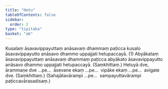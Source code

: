 ```yaml
---
title: "Hetu"
tableOfContents: false
sidebar:
  order: 2
type: "tipitaka"
basket: "ab"
---
```



<DynamicBreadcrumb />

<Division number="30">

<Paragraph number="1313">
Kusalaṃ āsavavippayuttaṃ anāsavaṃ dhammaṃ paṭicca kusalo āsavavippayutto anāsavo dhammo uppajjati hetupaccayā. (1)
</Paragraph>

<Paragraph number="1314">
Abyākataṃ āsavavippayuttaṃ anāsavaṃ dhammaṃ paṭicca abyākato āsavavippayutto anāsavo dhammo uppajjati hetupaccayā. (Saṃkhittaṃ.)
</Paragraph>

</Division>
<Division number="31">

<Paragraph number="1315">
Hetuyā dve, ārammaṇe dve …pe…  āsevane ekaṃ …pe…  vipāke ekaṃ …pe…  avigate dve. (Saṃkhittaṃ.)
</Paragraph>

<Paragraph number="1316">
(Sahajātavārampi …pe…  sampayuttavārampi paṭiccavārasadisaṃ.)
</Paragraph>
</Division>